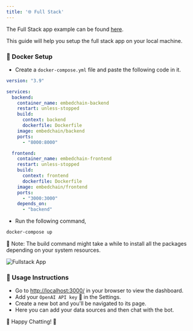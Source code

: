```yaml
---
title: '🌐 Full Stack'
---
```


The Full Stack app example can be found [here](https://github.com/embedchain/embedchain/tree/main/examples/full_stack).

This guide will help you setup the full stack app on your local machine.

### 🐳 Docker Setup

- Create a `docker-compose.yml` file and paste the following code in it.

```yaml
version: "3.9"

services:
  backend:
    container_name: embedchain-backend
    restart: unless-stopped
    build:
      context: backend
      dockerfile: Dockerfile
    image: embedchain/backend
    ports:
      - "8000:8000"

  frontend:
    container_name: embedchain-frontend
    restart: unless-stopped
    build:
      context: frontend
      dockerfile: Dockerfile
    image: embedchain/frontend
    ports:
      - "3000:3000"
    depends_on:
      - "backend"
```

- Run the following command,

```bash
docker-compose up
```

📝 Note: The build command might take a while to install all the packages depending on your system resources.

![Fullstack App](https://github.com/embedchain/embedchain/assets/73601258/c7c04bbb-9be7-4669-a6af-039e7e972a13)

### 🚀 Usage Instructions

- Go to [http://localhost:3000/](http://localhost:3000/) in your browser to view the dashboard.
- Add your `OpenAI API key` 🔑 in the Settings.
- Create a new bot and you'll be navigated to its page.
- Here you can add your data sources and then chat with the bot.

🎉 Happy Chatting! 🎉
